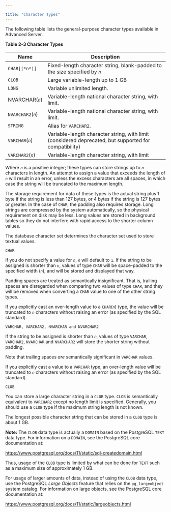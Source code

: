 ---

title: "Character Types"
---

<div id="character_types" class="registered_link"></div>

The following table lists the general-purpose character types available in Advanced Server.

**Table 2‑3 Character Types**

| Name               | Description                                                  |
| ------------------ | ------------------------------------------------------------ |
| `CHAR[(*n*)]`      | Fixed-length character string, blank-padded to the size specified by *`n`* |
| `CLOB`             | Large variable-length up to 1 GB                             |
| `LONG`             | Variable unlimited length.                                   |
| NVARCHAR(*`n`*)    | Variable-length national character string, with limit.       |
| `NVARCHAR2`(*`n`*) | Variable-length national character string, with limit.       |
| `STRING`           | Alias for `VARCHAR2`.                                        |
| `VARCHAR`(*`n`*)   | Variable-length character string, with limit (considered deprecated, but supported for compatibility) |
| `VARCHAR2`(*`n`*)  | Variable-length character string, with limit                 |

Where *`n`* is a positive integer; these types can store strings up to *`n`* characters in length. An attempt to assign a value that exceeds the length of *`n`* will result in an error, unless the excess characters are all spaces, in which case the string will be truncated to the maximum length.

The storage requirement for data of these types is the actual string plus 1 byte if the string is less than 127 bytes, or 4 bytes if the string is 127 bytes or greater. In the case of `CHAR`, the padding also requires storage. Long strings are compressed by the system automatically, so the physical requirement on disk may be less. Long values are stored in background tables so they do not interfere with rapid access to the shorter column values.

The database character set determines the character set used to store textual values.

`CHAR`

If you do not specify a value for *`n`*, *`n`* will default to `1`. If the string to be assigned is shorter than *`n`*, values of type `CHAR` will be space-padded to the specified width (*`n`*), and will be stored and displayed that way.

Padding spaces are treated as semantically insignificant. That is, trailing spaces are disregarded when comparing two values of type `CHAR`, and they will be removed when converting a `CHAR` value to one of the other string types.

If you explicitly cast an over-length value to a `CHAR`(*`n`*) type, the value will be truncated to *`n`* characters without raising an error (as specified by the SQL standard).

`VARCHAR, VARCHAR2, NVARCHAR and NVARCHAR2`

If the string to be assigned is shorter than *`n`*, values of type `VARCHAR`, `VARCHAR2`, `NVARCHAR` and `NVARCHAR2` will store the shorter string without padding.

Note that trailing spaces *are* semantically significant in `VARCHAR` values.

If you explicitly cast a value to a `VARCHAR` type, an over-length value will be truncated to *`n`* characters without raising an error (as specified by the SQL standard).

`CLOB`

You can store a large character string in a `CLOB` type. `CLOB` is semantically equivalent to `VARCHAR2` except no length limit is specified. Generally, you should use a `CLOB` type if the maximum string length is not known.

The longest possible character string that can be stored in a `CLOB` type is about 1 GB.

**Note:** The `CLOB` data type is actually a `DOMAIN` based on the PostgreSQL `TEXT` data type. For information on a `DOMAIN`, see the PostgreSQL core documentation at:

https://www.postgresql.org/docs/11/static/sql-createdomain.html

Thus, usage of the `CLOB` type is limited by what can be done for `TEXT` such as a maximum size of approximately 1 GB.

For usage of larger amounts of data, instead of using the `CLOB` data type, use the PostgreSQL *Large Objects* feature that relies on the `pg_largeobject` system catalog. For information on large objects, see the PostgreSQL core documentation at:

https://www.postgresql.org/docs/11/static/largeobjects.html